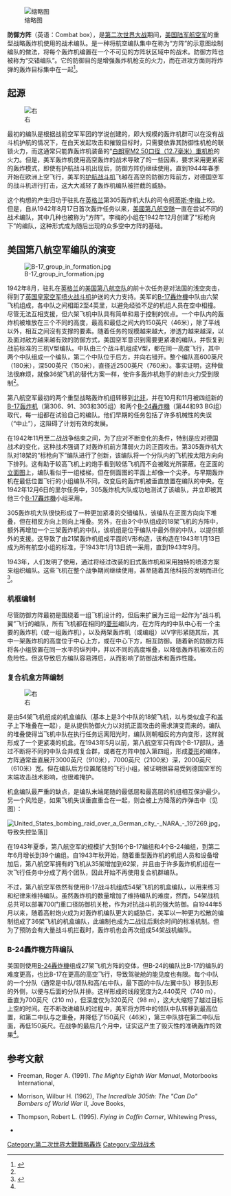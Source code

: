[[File:Combatbox.gif|缩略图]]

'''防御方阵'''（英语：Combat box），是[[第二次世界大战|第二次世界大战]]期间，[[美國陸軍航空軍|美国陆军航空军]]的重型战略轰炸机使用的战术编队。是一种将航空编队集中在称为“方阵”的示意图绘制编队的做法，将每个轰炸机编置在一个不可见的方阵状区域中的战术。防御方阵也被称为“交错编队”。它的防御目的是增强轰炸机枪支的火力，而在进攻方面则将炸弹的轰炸目标集中在一起<ref name=":0">{{Cite web|title=Polka Dot Warriors > Vintage Wings of Canada|url=http://www.vintagewings.ca/VintageNews/Stories/tabid/116/articleType/ArticleView/articleId/477/language/en-CA/Polka-Dot-Warriors.aspx|accessdate=2020-07-21|work=www.vintagewings.ca|archive-date=2019-12-01|archive-url=https://web.archive.org/web/20191201121322/http://www.vintagewings.ca/VintageNews/Stories/tabid/116/articleType/ArticleView/articleId/477/language/en-CA/Polka-Dot-Warriors.aspx|dead-url=no}}</ref>。

== 起源 ==
[[File:Bomber_stream.jpg|右]]

最初的编队是根据战前空军军团的学说创建的，即大规模的轰炸机群可以在没有战斗机护航的情况下，在白天发起攻击和摧毁目标时，只需要依靠其防御性机枪的联锁火力，而这通常只能靠轰炸机装备的“[[白朗寧M2重機槍|白朗寧M2 50口径（12.7毫米）重机枪]]的火力。但是，美军轰炸机使用高空轰炸的战术导致了的一些因素，要求采用更紧密的轰炸模式，即使有护航战斗机出现后，防御方阵仍继续使用。直到1944年春季开始在欧洲上空飞行，美军的[[護航戰鬥機|护航战斗机]]飞越在高空的防御方阵前方，对德国空军的战斗机进行打击，这大大减轻了轰炸机编队被拦截的威胁。

这个构想的产生归功于驻扎在[[英格兰|英格兰]]第305轰炸机大队的司令[[柯蒂斯·李梅|柯蒂斯·李梅]]上校。但是，自从1942年8月17日首次轰炸任务以来，[[美國第八航空隊|美國第八航空隊]]一直在尝试不同的战术编队，其中几种也被称为“方阵”。李梅的小组在1942年12月创建了“标枪向下”的编队，这种形式成为随后出现的众多空中方阵的基础。

== 美国第八航空军编队的演变 ==
[[File:B-17_group_in_formation.jpg|right]]

1942年8月，驻扎在[[英格兰|英格兰]]的[[美國第八航空隊|美国第八航空队]]的前十次任务是对法国的浅空突击，得到了[[英国皇家空军|英国皇家空军]][[噴火戰鬥機|喷火战斗机]]护送的大力支持。美军的[[B-17轟炸機|B-17轟炸機]]中队由六架飞机组成，各中队之间相距2至4英里，以避免经验不足的机组人员在空中相撞。尽管无法互相支援，但六架飞机中队具有简单和易于控制的优点。一个中队内的轰炸机被堆放在三个不同的高度，最高和最低之间大约150英尺（46米），除了平线以外，相互之间沒有支撑的要素。随着任务的规模越来越大，渗透力越来越深，以及面对敌方越来越有效的防御方式，美国空军意识到需要更紧凑的编队，并恢复到战前标准的三机V型编队。中队由三个战斗机组成V型，都在同一高度飞行，其中两个中队组成一个编队，第二个中队位于后方，并向右错开。整个编队高600英尺（180米），深500英尺（150米），直径近2500英尺（760米）。事实证明，这种做法很麻烦，就像36架飞机的替代方案一样，使许多轰炸机炮手的射击火力受到限制<ref name=":0" />。

第八航空军最初的两个重型战略轰炸机组转移到[[北非戰場|北非]]，并在10月和11月被四组新的[[B-17轟炸機|B-17轰炸机]]（第306、91、303和305组）和两个[[B-24轟炸機|B-24轟炸機]]（第44和93 BG组）取代，每一组都在试验自己的编队。他们早期的任务包括了许多机械性的失误（“中止”），这阻碍了计划有效的发展。

在1942年11月至二战战争结束之间，为了应对不断变化的条件，特别是应对德国战术的变化，这种战术强调了对轰炸机前方薄弱火力的正面攻击。第305轰炸机大队对18架的“标枪向下”编队进行了创新，该编队将一个分队内的飞机按太阳方向向下排列。这有助于较高飞机上的炮手看到较低飞机而不会被眩光所蒙蔽。在正面的[[立体图|立面图]]上，编队看似于一组楼梯，但在侧面图的平面上却像一个尖矛。与早期轰炸机在最低位置飞行的小组编队不同，改变后的轰炸机被垂直放置在编队的中央。在1942年12月6日的里尔任务中，305轰炸机大队成功地测试了该编队，并立即被其他三个[[B-17轟炸機|B-17轟炸機]]小组采用。

305轰炸机大队很快形成了一种更加紧凑的交错编队，该编队在正面方向向下堆叠，但在相反方向上则向上堆叠。另外，在由3个中队组成的18架飞机的方阵中，额外再增加一个三架轰炸机的中队，该机组是位于编队中最外侧的中队，以提供额外的支援。这导致了由21架轰炸机组成平面的V形构造，该构造在1943年1月13日成为所有航空小组的标准，于1943年1月13日统一采用，直到1943年9月。

1943年，人们发明了使用{{le|装配编队|Assembly ship}}，通过将经过改装的旧式轰炸机和采用独特的喷漆方案来组织编队。这些飞机在整个战争期间继续使用，甚至随着其他科技的发明而进化<ref name=":1">{{Cite web|title=398th Bomb Group Combat Formations By Wally Blackwell, Pilot 601st Squadron December 2003|url=http://www.398th.org/Research/8th_AF_Formations_Description.html|accessdate=2020-07-21|work=www.398th.org|archive-date=2008-12-02|archive-url=https://web.archive.org/web/20081202054047/http://www.398th.org/Research/8th_AF_Formations_Description.html|dead-url=no}}</ref>。

=== 机框编制 ===
尽管防御方阵最初是围绕着一组飞机设计的，但后来扩展为三组一起作为“战斗机翼”飞行的编队，所有飞机都在相同的[[菱形|菱形]]编队内，在方阵内的中队中心有一个主要的轰炸机（或一组轰炸机），以及两架轰炸机（或编组）以V字形紧随其后，其中一架轰炸机的高度位于中心上方，或在中心下方，相互防御。随着新的防御方阵将各小组放置在同一水平的纵列中，并以不同的高度堆叠，以降低轰炸机被攻击的危险性。但这导致后方编队容易滞后，从而影响了防御战术和轰炸性能。

=== 复合机盒方阵编制 ===
[[File:446th-b24s2.jpg|右]]

是由54架飞机组成的机盒编队（基本上是3个中队的18架飞机，以与类似盒子和盖子上下堆叠在一起），是从提供防御火力以对抗正面攻击的需求演变而来的。编队的堆叠使得当飞机中队在执行任务远离阳光时，编队则朝相反的方向变形，这样就形成了一个更紧凑的机盒。在1943年5月以前，第八航空军只有四个B-17部队，通过不断将不同的中队合并成复合群，或者在方阵中加入第四组，形成[[菱形|菱形]]的编体，方阵通常垂直展开3000英尺（910米），7000英尺（2100米）深，2000英尺（610米）宽。但在编队后方位置尾随的飞行小组，被证明很容易受到德国空军的末端攻击战术影响，也很难掩护。

机盒编队最严重的缺点，是编队末端尾随的最低层和最高层的机组相互保护最少。另一个风险是，如果飞机失误垂直重合在一起，则会被上方降落的炸弹击中（见图）：

[[File:United_States_bombing_raid_over_a_German_city_-_NARA_-_197269.jpg|right]]，导致失控坠落]]

在1943年夏季，第八航空军的规模扩大到16个B-17编组和4个B-24编组，到第二年6月增长到39个编组。自1943年秋开始，随着重型轰炸机的机组人员和设备增加后，第八航空军拥有的飞机从35架增加到62架，并且由于许多轰炸机机组在一次飞行任务中分成了两个团队，因此开始不再使用复合机群编队。

不过，第八航空军依然有使用B-17战斗机组成54架飞机的机盒编队，以用来练习和纪律来维持编队。虽然轰炸机的数量增加了维持编队的难度，然而，54架战机总共可以部署700门重口径防御机关枪，作为对抗战斗机的强大防御。自1944年5月以来，随着高射炮火成为对轰炸机编队更大的威胁后，美军以一种更为松散的编制组成了36架飞机的机盒编队，此编制也成为二战往后剩余时间的标准机制。但为了预防会有大量战斗机拦截时，轰炸机也会再次组成54架战机编队。

=== B-24轟炸機方阵编队 ===
美国{{le|第2航空师|2nd Air Division}}则使用[[B-24轟炸機|B-24轟炸機]]组成27架飞机方阵的变体，但B-24的编队比B-17的编队的难度更高，也比B-17在更高的高空飞行，导致驾驶舱的能见度也有限。每个中队的一个分队（通常是中队/领队和高/右中队，最下面的中队/左翼中队）移到队形的外侧，以便与后面的分队并排。这样形成的线段宽度为2,440英尺（740 m），垂直为700英尺（210 m），但深度仅为320英尺（98 m），这大大缩短了越过目标上空的时间。在不断改进编队的过程中，美军将方阵中的领队中队转移到最高位置，和第二中队与之重叠，并降低了150英尺（46米），第三中队排在第二中队后面，再低150英尺。在战争的最后几个月中，证实这产生了毁灭性的准确轰炸的效果<ref name=":1" />。

== 参考文献 ==
*{{anchor|{{harvid|Freeman|1991}}}}Freeman, Roger A. (1991). ''The Mighty Eighth War Manual'', Motorbooks International, {{ISBN|0-87938-513-8}}
*{{anchor|{{harvid|Morrison|1962}}}}Morrison, Wilbur H. (1962), ''The Incredible 305th: The "Can Do" Bombers of World War II'', Jove Books, {{ISBN|0-515-07733-X}}
*{{anchor|{{harvid|Thompson|1995}}}}Thompson, Robert L. (1995). ''Flying in Coffin Corner'', Whitewing Press, {{ISBN|0-9639519-1-2}}
*{{cite book |last=Johnson |first=Richard Riley |year=1995 |title=Twenty Five Milk Runs (And a few others): To Hell's Angels and back |url=https://books.google.com/books?id=LNCcrP6ANi8C&pg=PA144 |format= |location=Victoria, Canada |publisher=Trafford Publishing |isbn=1-4120-2501-X |pages= |accessdate=2009-10-30 |ref=harv |archive-date=2020-04-06 |archive-url=https://web.archive.org/web/20200406175802/https://books.google.com/books?id=LNCcrP6ANi8C&pg=PA144 |dead-url=no }}

[[Category:第二次世界大戰戰略轟炸|Category:第二次世界大戰戰略轟炸]]
[[Category:空战战术|Category:空战战术]]